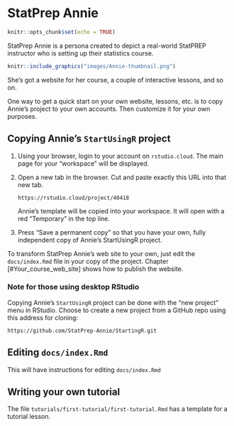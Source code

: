 # StatPrep Annie

```r
knitr::opts_chunk$set(echo = TRUE)
```

StatPrep Annie is a persona created to depict a real-world StatPREP instructor who is setting up their statistics course.

```r
knitr::include_graphics("images/Annie-thumbnail.png")
```

She's got a website for her course, a couple of interactive lessons, and so on.

One way to get a quick start on your own website, lessons, etc. is to copy Annie's project to your own accounts. Then customize it for your own purposes.

## Copying Annie's `StartUsingR` project

1. Using your browser, login to your account on `rstudio.cloud`. The main page for your "workspace" will be displayed.
2. Open a new tab in the browser. Cut and paste exactly this URL into that new tab.

    `https://rstudio.cloud/project/40418`

    Annie's template will be copied into your workspace. It will open with a red "Temporary" in the top line.
3. Press "Save a permanent copy" so that you have your own, fully independent copy of Annie's StartUsingR project.


To transform StatPrep Annie's web site to your own, just edit the `docs/index.Rmd` file in your copy of the project. Chapter [#Your_course_web_site] shows how to publish the website.

### Note for those using desktop RStudio

Copying Annie's `StartUsingR` project can be done with the "new project" menu in RStudio. Choose to create a new project from a GitHub repo using this address for cloning:

    https://github.com/StatPrep-Annie/StartingR.git

## Editing `docs/index.Rmd`

This will have instructions for editing `docs/index.Rmd`

## Writing your own tutorial

The file `tutorials/first-tutorial/first-tutorial.Rmd` has a template for a tutorial lesson.